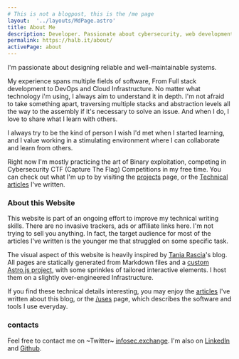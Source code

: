 ```yaml
---
# This is not a blogpost, this is the /me page
layout:  '../layouts/MdPage.astro'
title: About Me
description: Developer. Passionate about cybersecurity, web development and cloud architectures
permalink: https://halb.it/about/
activePage: about
---
```


I'm passionate about designing reliable and well-maintainable systems.

My experience spans multiple fields of software, From Full stack development to DevOps and Cloud Infrastructure.
No matter what technology i'm using, I always aim to understand it in depth. 
I'm not afraid to take something apart, traversing multiple stacks and abstraction levels all the way to the
assembly if it's necessary to solve an issue. And when I do, I love to share what I learn with others.<br/>

I always try to be the kind of person I wish I'd met when I started learning,
and I value working in a stimulating environment where I can collaborate and learn from others.


Right now I'm mostly practicing the art of Binary exploitation,
competing in Cybersecurity CTF (Capture The Flag) Competitions in my free time.
You can check out what I'm up to by visiting the [projects](/projects) page, or the [Technical articles](/articles) I've written.


### About this Website
This website is part of an ongoing effort to improve my technical writing skills.
There are no invasive trackers, ads or affiliate links here.
I'm not trying to sell you anything.
In fact, the target audience for most of the articles I've written is the younger me
that struggled on some specific task.

The visual aspect of this website is heavily inspired by 
<a href="https://github.com/taniarascia/taniarascia.com">Tania Rascia</a>'s
blog.
 All pages are statically generated from Markdown files and a [custom Astro.js project](https://github.com/robalb/my-website), with 
 some sprinkles of tailored interactive elements.
 I host them on a slightly over-engineered Infrastructure.

 If you find these technical details interesting,
 you may enjoy the [articles](/articles/#this-website) I've written about this blog,
  or the [/uses](/uses/) page,
 which describes the software and tools I use everyday.

### contacts

Feel free to contact me on ~Twitter~ [infosec.exchange](https://infosec.exchange/@al).
I'm also on [LinkedIn](https://www.linkedin.com/in/alberto-ventafridda/) and [Github](https://github.com/robalb).

